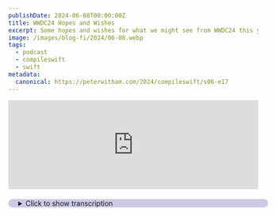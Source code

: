 ```yaml
---
publishDate: 2024-06-08T00:00:00Z
title: WWDC24 Hopes and Wishes
excerpt: Some hopes and wishes for what we might see from WWDC24 this year.
image: /images/blog-fi/2024/06-08.webp
tags:
  - podcast
  - compileswift
  - swift
metadata:
  canonical: https://peterwitham.com/2024/compileswift/s06-e17
---
```


<iframe width="100%" height="180" frameborder="no" scrolling="no" seamless="" src="https://share.transistor.fm/e/8ca18be9"></iframe>

<Player/>



<details>
  <summary
    style="
     margin-top: 20px;
     margin-bottom: 80px;
     padding-left: 20px;
     border-radius: 10px;
     border-width: 1px;
     border-color: rgb(255,255,255,0.2);
     width: 100%;
     background-color: rgb(0, 0, 128, 0.2);
"
  >Click to show transcription</summary>

 #### Transcription
<cite>Peter:</cite>
<time>00:02</time>
<cite>Peter:</cite>
<time>00:02</time>
<p>What's up, everybody? Welcome to a bonus episode of the Compile Swift Podcast. We are but a couple of days away now from dub dub dc 24, and some folks asked me what do I think we're gonna see this year, what would I like to see, and so on. And I thought, okay, I'm not gonna make predictions, but I'll make safe bets. And so this is a quick bonus episode to put in some of my thoughts on what we might see and perhaps more what I'd like to see, but why I think we should see them.</p>
<cite>Peter:</cite>
<time>00:31</time>
<p>And so let's dive in. So we're gonna see major revisions of all the operating systems of course. That's a given every year. But there's 2 crucial ones this year, I think. You know, naturally, I think vision OS is gonna go to version 2.</p>
<cite>Peter:</cite>
<time>00:45</time>
<p>That is very important for Apple. Now, I say for Apple and I'll I'll talk about that in a second why I put it that way. But, you know, they need to keep that platform moving forward. It's a brand new platform. Right?</p>
<cite>Peter:</cite>
<time>00:58</time>
<p>It's a v one o right now, and they need to get the second version out to bring in, hopefully, some of the features that, you know, users want and some of the features they want for developers to take into consideration and building apps. And also to keep that platform moving forward and to hopefully open up some of the closed APIs that are there right now. Hopefully, Apple learned enough data last year to know what they feel might be safe to work with or what users want to see, especially developers, I should say. But let's talk about that aspect of it. On that particular platform, VisionOS, Apple needs developers more than they ever did before, I think, for a long time, I would say, at least, on their platforms.</p>
<cite>Peter:</cite>
<time>01:43</time>
<p>Because it is the apps that are gonna make vision OS and the headset a success or not. Let let's be honest. Right? That's what it comes down to. And right now, as I've said in previous episodes, Apple needs to win back some love from developers.</p>
<cite>Peter:</cite>
<time>02:01</time>
<p>I think developers have been hit hard, especially the past couple of years. Not necessarily Apple's fault, but there's been a lot of things we've had to deal with that have been a major pain in the butt. EU and all those kind of things. I think that Apple more than ever needs to try and do something to win back some of that love, support and maybe, dare I say, trust in Apple's platforms and to build for them. Vision OS, not gonna go anywhere without third party apps is my prediction there.</p>
<cite>Peter:</cite>
<time>02:29</time>
<p>I don't think we'll see new hardware, by the way, on that. I think it's way too early on those. Moving on. The other super crucial platform this year, iPad OS. Yes.</p>
<cite>Peter:</cite>
<time>02:39</time>
<p>Okay. Every year we all say about how we want this. We'd like it to be more like that or not like this or so on and so on. But I think for whatever reason, because the iPad's got the best chip right now, and and I get that. It'd been a long time, over a year, since the iPad hardware had been revisioned.</p>
<cite>Peter:</cite>
<time>02:59</time>
<p>But right now, the iPad has the most impressive chip, dare I say, at a statistics level, at a data level and this is their opportunity to take advantage of that before all the other hardware gets it next year. Right? Now, by that I mean, myself and so many other people. Oh, I'll wait till the M5 chip before I renew my Mac for example. So the iPad is in a position to shine more this year.</p>
<cite>Peter:</cite>
<time>03:27</time>
<p>But as I've always said, and and I'm not the lone voice on this, it's the iPad OS itself that causes the iPad to to sit where it's sitting and be held back in some ways. I it what's the point in having this massively powerful chip and still being capped in the ways that you can use the device and the interfaces and the improved, but still questionable multitasking, all these things. So I'm hoping that iPad really needs to shine this year on iPad OS. And also, because I have been using my iPad significantly less for many of these reasons. And so, it's almost like convince me why my m one iPad needs to be upgraded.</p>
<cite>Peter:</cite>
<time>04:13</time>
<p>And I think that there's a fair few people looking at it the same way. I got an M1 iPad. What's the reasoning for me changing? The hardware is plenty powerful. The OS is causing some grief on a daily driver depending on what you use it for.</p>
<cite>Peter:</cite>
<time>04:28</time>
<p>So those are the 2 OSes that I think are crucial this year. The rest, yeah, we'll see revisions. Great. Nothing new there. They're all very mature plat forms at this point.</p>
<cite>Peter:</cite>
<time>04:37</time>
<p>Moving on. Let's talk about the the elephant in the room, Xcode. Right? Of course, we'll see a new major version that will always come with major controversy, if you pardon the pun. But I did intentionally put it there because it'll be fix some, break some.</p>
<cite>Peter:</cite>
<time>04:51</time>
<p>Right? But something that I think I'd like to see this year is those plugins, those extensions being opened up a bit more. I feel there is plenty of opportunity there again for 3rd party developers. But also to solve some of the things that bug people about Xcode. Right?</p>
<cite>Peter:</cite>
<time>05:10</time>
<p>By way of plugins. You don't have to open up the whole system. Just take it beyond the text editor that it is now as far as availability for plugins. Of course, along with that, AI. Right?</p>
<cite>Peter:</cite>
<time>05:22</time>
<p>I am certain. Are we gonna see AI in in all the platforms, OSes, and probably embrace awful Siri even more? But I don't know how that's gonna look on the platforms, and I'll be honest, I'm I don't know that I'd be able to care. But I do care for the use of AI tools in developers world. Right?</p>
<cite>Peter:</cite>
<time>05:43</time>
<p>So I would love to see AI embraced in Xcode. There is lots of things it could do. Right? Very easily. Reformatting our code, suggesting better ways of doing our code by analyzing it beyond what we get already from the swift passing and everything else, which is fine.</p>
<cite>Peter:</cite>
<time>06:02</time>
<p>But it can definitely go to the next level with AI and say, hey, we think there's a better way for you to do this code or why don't I write that code for you? Those kind of things. I'd love to see some of that in Xcode. Maybe maybe even writing tests. If we could have AI make up basic tests for us based on our code that we can then expand upon, I think that would go a long way to having people embrace more testing and and keeping those tests up to date.</p>
<cite>Peter:</cite>
<time>06:31</time>
<p>Again, AI to analyze my out of date test and tell me what makes can make it better. There's plenty of opportunities. I I would call it safe opportunity there as well. We know that this can be done on the machine and it should be. All of Apple's platforms are more than powerful enough that we know that they can do this on platform, stay within the device, be it an iPhone, a Mac, whatever.</p>
<cite>Peter:</cite>
<time>06:53</time>
<p>And that's one of Apple's strong points, keeping it on the device from a security perspective. So let's see more of that, I think, from the to help the developers out. Beyond that, I'm I'm pretty happy with Xcode. Xcode. Of course, I'd like to see the preview system working better.</p>
<cite>Peter:</cite>
<time>07:06</time>
<p>I'm sure we'll see tweaks across the board on all of these things. But the mythical Xcode on iPad, no. Even though I say every year, wouldn't that be great? Integrate it with Xcode Cloud, but I don't think we'll see it. And, I don't think it matters at this point, even though, ironically, again, the hardware itself on the iPad is more than powerful enough to to deal with it.</p>
<cite>Peter:</cite>
<time>07:28</time>
<p>I think until I can plug my iPad into an external screen and have a desktop or even just the iPad screen appear on that external screen, but at a decent resolution. Meaning, don't just mirror my iPad. Let me plug it in and that external screen becomes whatever an extension like the Mac and extended desktop at true resolution. Until you get that, I'm not really interested in doing Xcode on it. I gotta be honest.</p>
<cite>Peter:</cite>
<time>07:58</time>
<p>Because it it would take up such an amount of space that on the screen, you, you know, really wouldn't get to write code other than flicking between panels a lot of the time. That's some basic thoughts there from me just in this quick episode. I I do want to point out that I am there are some, of course, like so many podcasts in there, I will be guesting on at least one set to record on the keynote day, and I will also, of course, be recording on a keynote day. Hopefully, our dev club, we've got it getting together to try and do a round table recording for an episode on our our thoughts on the keynote and and all of those kind of things on that day. Subscribe to follow those.</p>
<cite>Peter:</cite>
<time>08:40</time>
<p>And also go to compileswift.com because we'll also be opening up a channel during the keynote and then for live discussion as it happens along with some key speakers from the dev club discord. So check that out as well. Of course, it's always an exciting week for all of us in Apple Land. With that folks, I will speak to you again in just a couple of days. I'll see you later.</p>
</details>
